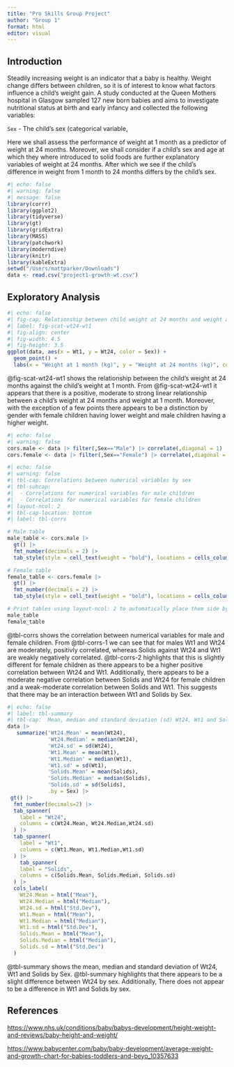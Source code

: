 ```yaml
---
title: "Pro Skills Group Project"
author: "Group 1"
format: html
editor: visual
---
```


## Introduction 

Steadily increasing weight is an indicator that a baby is healthy. Weight change differs between children, so it is of interest to know what factors influence a child's weight gain. A study conducted at the Queen Mothers hospital in Glasgow sampled 127 new born babies and aims to investigate nutritional status at birth and early infancy and collected the following variables:

`Sex`  - The child's sex (categorical variable,

Here we shall assess the performance of weight at 1 month as a predictor of weight at 24 months. Moreover, we shall consider if a child's sex and age at which they where introduced to solid foods are further explanatory variables of weight at 24 months. After which we see if the child's difference in weight from 1 month to 24 months differs by the child's sex.

```r
#| echo: false
#| warning: false
#| message: false
library(corrr)
library(ggplot2)
library(tidyverse)
library(gt)
library(gridExtra)
library(MASS)
library(patchwork)
library(moderndive)
library(knitr)
library(kableExtra)
setwd("/Users/mattparker/Downloads")
data <- read.csv("project1-growth-wt.csv")
```

## Exploratory Analysis

```r
#| echo: false
#| fig-cap: Relationship between child weight at 24 months and weight at 1 month by sex
#| label: fig-scat-wt24-wt1
#| fig-align: center
#| fig-width: 4.5
#| fig-height: 3.5
ggplot(data, aes(x = Wt1, y = Wt24, color = Sex)) +
  geom_point() +
  labs(x = "Weight at 1 month (kg)", y = "Weight at 24 months (kg)", color = "Sex")
```

@fig-scat-wt24-wt1 shows the relationship between the child's weight at 24 months against the child's weight at 1 month. From @fig-scat-wt24-wt1 it appears that there is a positive, moderate to strong linear relationship between a child's weight at 24 months and weight at 1 month. Moreover, with the exception of a few points there appears to be a distinction by gender with female children having lower weight and male children having a higher weight.

```r
#| echo: false
#| warning: false
cors.male <- data |> filter(,Sex=="Male") |> correlate(,diagonal = 1)
cors.female <- data |> filter(,Sex=="Female") |> correlate(,diagonal = 1)
```

```r
#| echo: false
#| warning: false
#| tbl-cap: Correlations between numerical variables by sex
#| tbl-subcap: 
#|  - Correlations for numerical variables for male children
#|  - Correlations for numerical variables for female children
#| layout-ncol: 2
#| tbl-cap-location: bottom
#| label: tbl-corrs

# Male table
male_table <- cors.male |> 
  gt() |> 
  fmt_number(decimals = 2) |> 
  tab_style(style = cell_text(weight = "bold"), locations = cells_column_labels())

# Female table
female_table <- cors.female |> 
  gt() |> 
  fmt_number(decimals = 2) |> 
  tab_style(style = cell_text(weight = "bold"), locations = cells_column_labels())

# Print tables using layout-ncol: 2 to automatically place them side by side
male_table
female_table
```

@tbl-corrs shows the correlation between numerical variables for male and female children. From @tbl-corrs-1 we can see that for males Wt1 and Wt24 are moderately, positivly correlated, whereas Solids against Wt24 and Wt1 are weakly negatively correlated. @tbl-corrs-2 highlights that this is slightly different for female children as there appears to be a higher positive correlation between Wt24 and Wt1. Additionally, there appears to be a moderate negative correlation between Solids and Wt24 for female children and a weak-moderate correlation between Solids and Wt1. This suggests that there may be an interaction between Wt1 and Solids by Sex.

```r
#| echo: false
#| label: tbl-summary
#| tbl-cap:  Mean, median and standard deviation (sd) Wt24, Wt1 and Solids by sex.
data |>
   summarize('Wt24.Mean' = mean(Wt24),
             'Wt24.Median' = median(Wt24),
             'Wt24.sd' = sd(Wt24),
             'Wt1.Mean' = mean(Wt1),
             'Wt1.Median' = median(Wt1),
             'Wt1.sd' = sd(Wt1),
             'Solids.Mean' = mean(Solids),
             'Solids.Median' = median(Solids),
             'Solids.sd' = sd(Solids),
             .by = Sex) |>
 gt() |> 
  fmt_number(decimals=2) |>
  tab_spanner(
    label = "Wt24",
    columns = c(Wt24.Mean, Wt24.Median,Wt24.sd)
  ) |>
  tab_spanner(
    label = "Wt1",
    columns = c(Wt1.Mean, Wt1.Median,Wt1.sd)
  ) |>
    tab_spanner(
    label = "Solids",
    columns = c(Solids.Mean, Solids.Median, Solids.sd)
  ) |>
  cols_label(
    Wt24.Mean = html("Mean"),
    Wt24.Median = html("Median"),
    Wt24.sd = html("Std.Dev"),
    Wt1.Mean = html("Mean"),
    Wt1.Median = html("Median"),
    Wt1.sd = html("Std.Dev"),
    Solids.Mean = html("Mean"),
    Solids.Median = html("Median"),
    Solids.sd = html("Std.Dev")
  )
```

@tbl-summary shows the mean, median and standard deviation of Wt24, Wt1 and Solids by Sex. @tbl-summary highlights that there appears to be a slight difference between Wt24 by sex. Additionally, There does not appear to be a difference in Wt1 and Solids by sex.

## References 

<https://www.nhs.uk/conditions/baby/babys-development/height-weight-and-reviews/baby-height-and-weight/>

<https://www.babycenter.com/baby/baby-development/average-weight-and-growth-chart-for-babies-toddlers-and-beyo_10357633>
